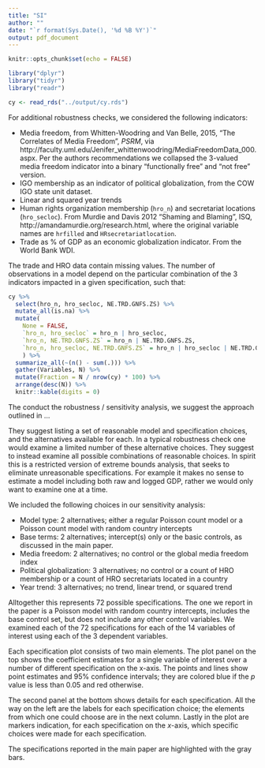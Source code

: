 ```yaml
---
title: "SI"
author: ""
date: "`r format(Sys.Date(), '%d %B %Y')`"
output: pdf_document
---
```


```r
knitr::opts_chunk$set(echo = FALSE)

library("dplyr")
library("tidyr")
library("readr")
```

```r
cy <- read_rds("../output/cy.rds")
```

For additional robustness checks, we considered the following indicators:

- Media freedom, from Whitten-Woodring and Van Belle, 2015, "The Correlates of Media Freedom", *PSRM*, via http://faculty.uml.edu/Jenifer_whittenwoodring/MediaFreedomData_000.aspx. Per the authors recommendations we collapsed the 3-valued media freedom indicator into a binary "functionally free" and "not free" version. 
- IGO membership as an indicator of political globalization, from the COW IGO state unit dataset. 
- Linear and squared year trends
- Human rights organization membership (`hro_n`) and secretariat locations (`hro_secloc`). From Murdie and Davis 2012 "Shaming and Blaming", ISQ, http://amandamurdie.org/research.html, where the original variable names are `hrfilled` and `HRsecretariatlocation`.
- Trade as % of GDP as an economic globalization indicator. From the World Bank WDI. 

The trade and HRO data contain missing values. The number of observations in a model depend on the particular combination of the 3 indicators impacted in a given specification, such that:

```r
cy %>%
  select(hro_n, hro_secloc, NE.TRD.GNFS.ZS) %>%
  mutate_all(is.na) %>%
  mutate(
    None = FALSE,
    `hro_n, hro_secloc` = hro_n | hro_secloc,
    `hro_n, NE.TRD.GNFS.ZS` = hro_n | NE.TRD.GNFS.ZS,
    `hro_n, hro_secloc, NE.TRD.GNFS.ZS` = hro_n | hro_secloc | NE.TRD.GNFS.ZS
    ) %>%
  summarize_all(~(n() - sum(.))) %>%
  gather(Variables, N) %>%
  mutate(Fraction = N / nrow(cy) * 100) %>%
  arrange(desc(N)) %>%
  knitr::kable(digits = 0)
```

The conduct the robustness / sensitivity analysis, we suggest the approach outlined in ...

They suggest listing a set of reasonable model and specification choices, and the alternatives available for each. In a typical robustness check one would examine a limited number of these alternative choices. They suggest to instead examine all possible combinations of reasonable choices. In spirit this is a restricted version of extreme bounds analysis, that seeks to eliminate unreasonable specifications. For example it makes no sense to estimate a model including both raw and logged GDP, rather we would only want to examine one at a time. 

We included the following choices in our sensitivity analysis:

- Model type: 2 alternatives; either a regular Poisson count model or a Poisson count model with random country intercepts
- Base terms: 2 alternatives; intercept(s) only or the basic controls, as discussed in the main paper. 
- Media freedom: 2 alternatives; no control or the global media freedom index
- Political globalization: 3 alternatives; no control or a count of HRO membership or a count of HRO secretariats located in a country
- Year trend: 3 alternatives; no trend, linear trend, or squared trend

Alltogether this represents 72 possible specifications. The one we report in the paper is a Poisson model with random country intercepts, includes the base control set, but does not include any other control variables. We examined each of the 72 specifications for each of the 14 variables of interest using each of the 3 dependent variables. 

Each specification plot consists of two main elements. The plot panel on the top shows the coefficient estimates for a single variable of interest over a number of different specification on the x-axis. The points and lines show point estimates and 95\% confidence intervals; they are colored blue if the $p$ value is less than 0.05 and red otherwise. 

The second panel at the bottom shows details for each specification. All the way on the left are the labels for each specification choice; the elements from which one could choose are in the next column. Lastly in the plot are markers indication, for each specification on the $x$-axis, which specific choices were made for each specification. 

The specifications reported in the main paper are highlighted with the gray bars. 








